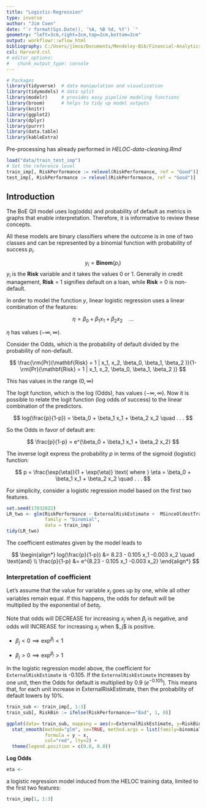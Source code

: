 ```yaml
---
title: "Logistic-Regression"
type: inverse
author: "Jim Coen"
date: "`r format(Sys.Date(), '%A, %B %d, %Y') `"
geometry: "left=3cm,right=3cm,top=2cm,bottom=2cm"
output: workflowr::wflow_html
bibliography: C:/Users/jimco/Documents/Mendeley-Bib/Financial-Analytics-Thesis.bib
csl: Harvard.csl
# editor_options:
#   chunk_output_type: console
---
```


```r

# Packages
library(tidyverse)  # data manipulation and visualization
library(tidymodels) # data split
library(modelr)     # provides easy pipeline modeling functions
library(broom)      # helps to tidy up model outputs
library(knitr)
library(ggplot2)
library(dplyr)
library(purrr)
library(data.table)
library(kableExtra)

```

Pre-processing has already performed in *HELOC-data-cleaning.Rmd*

```r
load("data/train_test_imp")
# Set the reference level
train_imp[, RiskPerformance := relevel(RiskPerformance, ref = "Good")]
test_imp[, RiskPerformance := relevel(RiskPerformance, ref = "Good")]
```

## Introduction

The BoE QII model uses log(odds) and probability of default as metrics in graphs that enable interpretation. Therefore, it is informative to review these concepts.

All these models are binary classifiers where the outcome is in one of two classes and can be represented by a binomial function with probability of success $p_i$.

$$ y_i = \mathbf{Binom}(p_i)$$ $y_i$ is the **Risk** variable and it takes the values 0 or 1. Generally in credit management, **Risk** = 1 signifies default on a loan, while **Risk** = 0 is non-default.

In order to model the function $y$, linear logistic regression uses a linear combination of the features:

$$
\eta = \beta_0 + \beta_1 x_1 + \beta_2 x_2 \quad . . . 
$$

$\eta$ has values $(-\infty,\infty)$.

Consider the Odds, which is the probability of default divided by the probability of non-default.

$$
\frac{\rm{Pr}(\mathbf{Risk} = 1 | x_1, x_2, \beta_0, \beta_1, \beta_2 )}{1-\rm{Pr}(\mathbf{Risk} = 1 | x_1, x_2, \beta_0, \beta_1, \beta_2 )}
$$

This has values in the range $(0,\infty)$

The logit function, which is the log (Odds), has values $(-\infty,\infty)$. Now it is possible to relate the logit function (log odds of success) to the linear combination of the predictors.

$$
log(\frac{p}{1-p}) = \beta_0 + \beta_1 x_1 + \beta_2 x_2 \quad . . . 
$$

So the Odds in favor of default are:

$$
\frac{p}{1-p} = e^{\beta_0 + \beta_1 x_1 + \beta_2 x_2}  
$$

The inverse logit express the probability $p$ in terms of the sigmoid (logistic) function:

$$
p = \frac{\exp(\eta)}{1 + \exp(\eta)} \text{  where  } \eta = \beta_0 + \beta_1 x_1 + \beta_2 x_2 \quad . . . 
$$

For simplicity, consider a logistic regression model based on the first two features.

```r
set.seed(17032022)
LR_two <- glm(RiskPerformance ~ ExternalRiskEstimate +  MSinceOldestTradeOpen,
              family = "binomial", 
              data = train_imp)
tidy(LR_two)
```

The coefficient estimates given by the model leads to

$$
\begin{align*}
log(\frac{p}{1-p}) &= 8.23 - 0.105 x_1 -0.003 x_2 \quad \text{and} \\
\frac{p}{1-p} &= e^{8.23 - 0.105 x_1 -0.003 x_2}
\end{align*}
$$

### **Interpretation of coefficient**

Let's assume that the value for variable $x_j$ goes up by one, while all other variables remain equal. If this happens, the odds for default will be multiplied by the exponential of $beta_j$.

Note that odds will DECREASE for increasing $x_j$ when $\beta_j$ is negative, and odds will INCREASE for increasing $x_j$ when \$\beta\_j\$ is positive.

-   $\beta_j < 0 \implies \exp^{\beta_j} < 1$

-   $\beta_j > 0 \implies \exp^{\beta_j} > 1$

In the logistic regression model above, the coefficient for `ExternalRiskEstimate` is -0.105. If the `ExternalRiskEstimate` increases by one unit, then the Odds for default is multiplied by 0.9 ($e^{-0.105}$). This means that, for each unit increase in ExternalRiskEstimate, then the probability of default lowers by 10%.

```r
train_sub <- train_imp[, 1:3]
train_sub[, RiskBin := ifelse(RiskPerformance=="Bad", 1, 0)]

ggplot(data= train_sub, mapping = aes(x=ExternalRiskEstimate, y=RiskBin)) + geom_point(alpha=0.5, color = "darkblue") +
  stat_smooth(method="glm", se=TRUE, method.args = list(family=binomial),
              formula = y ~ x,
              col="red", lty=2) + 
  theme(legend.position = c(0.8, 0.8))
```

**Log Odds**

```r
eta <- 
```

a logistic regression model induced from the HELOC training data, limited to the first two features:

```r
train_imp[1, 1:3]
```
